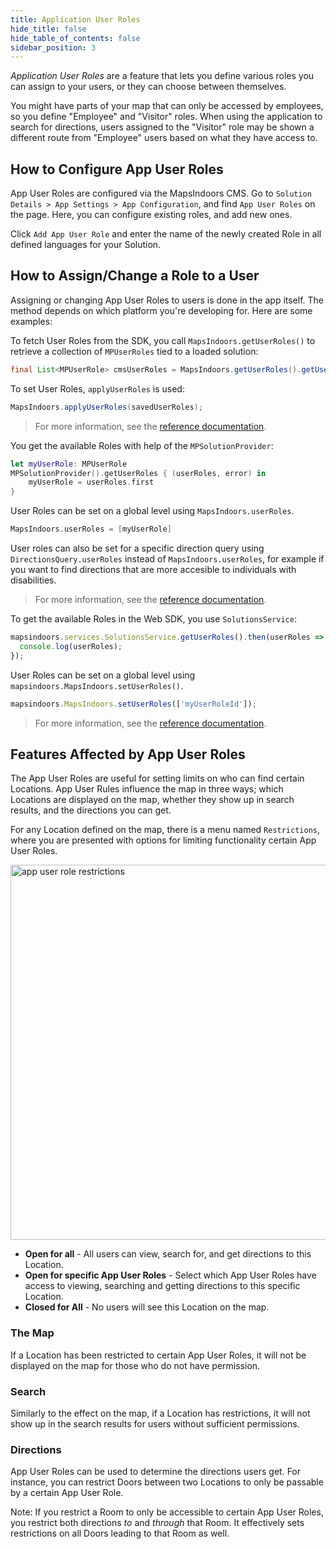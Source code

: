```yaml
---
title: Application User Roles
hide_title: false
hide_table_of_contents: false
sidebar_position: 3
---
```



_Application User Roles_ are a feature that lets you define various roles you can assign to your users, or they can choose between themselves.

You might have parts of your map that can only be accessed by employees, so you define "Employee" and "Visitor" roles. When using the application to search for directions, users assigned to the "Visitor" role may be shown a different route from "Employee" users based on what they have access to.

## How to Configure App User Roles

App User Roles are configured via the MapsIndoors CMS. Go to `Solution Details > App Settings > App Configuration`, and find `App User Roles` on the page. Here, you can configure existing roles, and add new ones.

Click `Add App User Role` and enter the name of the newly created Role in all defined languages for your Solution.

## How to Assign/Change a Role to a User

Assigning or changing App User Roles to users is done in the app itself. The method depends on which platform you're developing for. Here are some examples:

<Tabs groupId="live-data-practice">
<TabItem value="android" label="Android" default>

To fetch User Roles from the SDK, you call `MapsIndoors.getUserRoles()` to retrieve a collection of `MPUserRoles` tied to a loaded solution:

```java
final List<MPUserRole> cmsUserRoles = MapsIndoors.getUserRoles().getUserRoles();
```

To set User Roles, `applyUserRoles` is used:

```java
MapsIndoors.applyUserRoles(savedUserRoles);
```

> For more information, see the [reference documentation](https://app.mapsindoors.com/mapsindoors/reference/android/v3/index.html).

</TabItem>
<TabItem value="ios" label="iOS">

You get the available Roles with help of the `MPSolutionProvider`:

```swift
let myUserRole: MPUserRole
MPSolutionProvider().getUserRoles { (userRoles, error) in
    myUserRole = userRoles.first
}
```

User Roles can be set on a global level using `MapsIndoors.userRoles`.

```swift
MapsIndoors.userRoles = [myUserRole]
```

User roles can also be set for a specific direction query using `DirectionsQuery.userRoles` instead of `MapsIndoors.userRoles`, for example if you want to find directions that are more accesible to individuals with disabilities.

> For more information, see the [reference documentation](https://app.mapsindoors.com/mapsindoors/reference/ios/v3/interface_m_p_solution_provider.html).

</TabItem>
<TabItem value="Web" label="web">

To get the available Roles in the Web SDK, you use `SolutionsService`:

```js
mapsindoors.services.SolutionsService.getUserRoles().then(userRoles => {
  console.log(userRoles);
});
```

User Roles can be set on a global level using `mapsindoors.MapsIndoors.setUserRoles()`.

```js
mapsindoors.MapsIndoors.setUserRoles(['myUserRoleId']);
```

> For more information, see the [reference documentation](https://app.mapsindoors.com/mapsindoors/js/sdk/latest/docs/mapsindoors.MapsIndoors.html#.setUserRoles).

</TabItem>
</Tabs>

## Features Affected by App User Roles

The App User Roles are useful for setting limits on who can find certain Locations. App User Rules influence the map in three ways; which Locations are displayed on the map, whether they show up in search results, and the directions you can get.

For any Location defined on the map, there is a menu named `Restrictions`, where you are presented with options for limiting functionality certain App User Roles.

<img src="/img/map/app-user-role-restrictions.png" alt="app user role restrictions" width="600"/>

* **Open for all** - All users can view, search for, and get directions to this Location.
* **Open for specific App User Roles** - Select which App User Roles have access to viewing, searching and getting directions to this specific Location.
* **Closed for All** - No users will see this Location on the map.

### The Map

If a Location has been restricted to certain App User Roles, it will not be displayed on the map for those who do not have permission.

### Search

Similarly to the effect on the map, if a Location has restrictions, it will not show up in the search results for users without sufficient permissions.

### Directions

App User Roles can be used to determine the directions users get. For instance, you can restrict Doors between two Locations to only be passable by a certain App User Role.

Note: If you restrict a Room to only be accessible to certain App User Roles, you restrict both directions _to_ and _through_ that Room. It effectively sets restrictions on all Doors leading to that Room as well.

